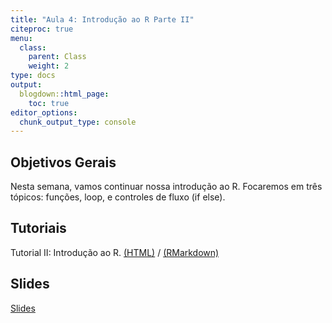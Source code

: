 ```yaml
---
title: "Aula 4: Introdução ao R Parte II"
citeproc: true
menu: 
  class:
    parent: Class
    weight: 2
type: docs
output:
  blogdown::html_page:
    toc: true
editor_options: 
  chunk_output_type: console
---
```


## Objetivos Gerais

Nesta semana, vamos continuar nossa introdução ao R. Focaremos em três tópicos: funções, loop, e controles de fluxo (if else). 

## Tutoriais

Tutorial II: Introdução ao R. [(HTML)](/Tutoriais/tutorial3_rbasicoII.html) / [(RMarkdown)](/Tutoriais/tutorial3_rbasicoII.rmd)


## Slides

[Slides](/slides/slides-03-rintro.html)

